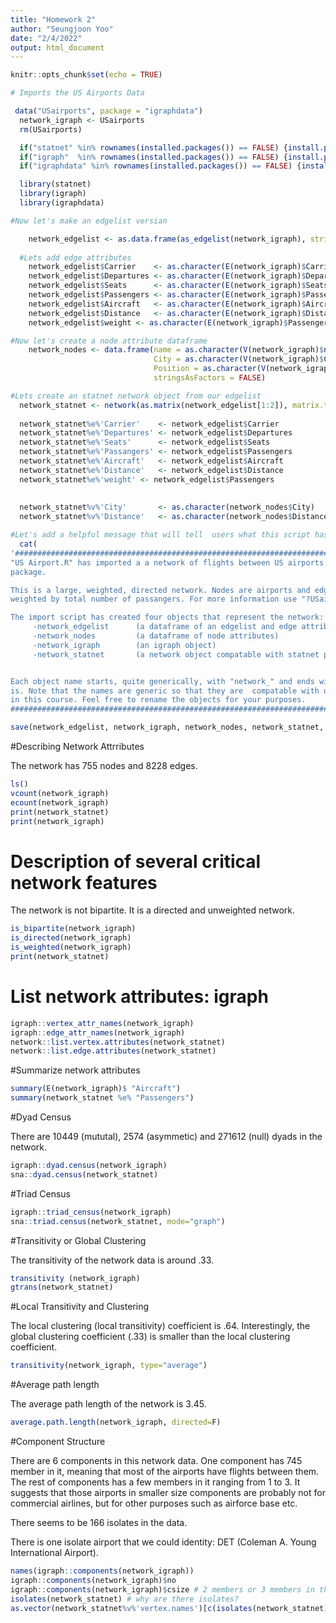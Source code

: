 ```yaml
---
title: "Homework 2"
author: "Seungjoon Yoo"
date: "2/4/2022"
output: html_document
---
```


```r
knitr::opts_chunk$set(echo = TRUE)
```
```r
# Imports the US Airports Data

 data("USairports", package = "igraphdata")
  network_igraph <- USairports
  rm(USairports)
```

```r
  if("statnet" %in% rownames(installed.packages()) == FALSE) {install.packages("statnet")}
  if("igraph"  %in% rownames(installed.packages()) == FALSE) {install.packages("igraph")}
  if("igraphdata" %in% rownames(installed.packages()) == FALSE) {install.packages("igraphdata")}

  library(statnet)
  library(igraph)
  library(igraphdata)
```

```r
#Now let's make an edgelist versian

    network_edgelist <- as.data.frame(as_edgelist(network_igraph), stringsAsFactors = FALSE)
  
  #Lets add edge attributes
    network_edgelist$Carrier    <- as.character(E(network_igraph)$Carrier)
    network_edgelist$Departures <- as.character(E(network_igraph)$Departures)
    network_edgelist$Seats      <- as.character(E(network_igraph)$Seats)
    network_edgelist$Passengers <- as.character(E(network_igraph)$Passengers)
    network_edgelist$Aircraft   <- as.character(E(network_igraph)$Aircraft)
    network_edgelist$Distance   <- as.character(E(network_igraph)$Distance)
    network_edgelist$weight <- as.character(E(network_igraph)$Passengers)
```

```r
#Now let's create a node attribute dataframe
    network_nodes <- data.frame(name = as.character(V(network_igraph)$name), 
                                City = as.character(V(network_igraph)$City),
                                Position = as.character(V(network_igraph)$Position),
                                stringsAsFactors = FALSE)
```

```r
#Lets create an statnet network object from our edgelist
  network_statnet <- network(as.matrix(network_edgelist[1:2]), matrix.type = 'edgelist', directed = TRUE)
  
  network_statnet%e%'Carrier'    <- network_edgelist$Carrier    
  network_statnet%e%'Departures' <- network_edgelist$Departures 
  network_statnet%e%'Seats'      <- network_edgelist$Seats      
  network_statnet%e%'Passangers' <- network_edgelist$Passengers 
  network_statnet%e%'Aircraft'   <- network_edgelist$Aircraft   
  network_statnet%e%'Distance'   <- network_edgelist$Distance
  network_statnet%e%'weight' <- network_edgelist$Passengers 
  
  
  network_statnet%v%'City'       <- as.character(network_nodes$City)
  network_statnet%v%'Distance'   <- as.character(network_nodes$Distance)
```  

```r
#Let's add a helpful message that will tell  users what this script has done.
  cat(
'#################################################################################################
"US Airport.R" has imported a a network of flights between US airports from the igraphdata
package.

This is a large, weighted, directed network. Nodes are airports and edges are flights. Edges are
weighted by total number of passangers. For more information use "?USairports".

The import script has created four objects that represent the network:
     -network_edgelist      (a dataframe of an edgelist and edge attributes)
     -network_nodes         (a dataframe of node attributes)
     -network_igraph        (an igraph object)
     -network_statnet       (a network object compatable with statnet packages like sna & ergm)


Each object name starts, quite generically, with "network_" and ends with the type of object it 
is. Note that the names are generic so that they are  compatable with other scripts you will use
in this course. Feel free to rename the objects for your purposes. 
################################################################################################')

save(network_edgelist, network_igraph, network_nodes, network_statnet, file="USAirports.rda")
```  
#Describing Network Attrributes

The network has 755 nodes and 8228 edges.

```r
ls()
vcount(network_igraph)
ecount(network_igraph)
print(network_statnet)
print(network_igraph)
```

# Description of several critical network features

The network is not bipartite. It is a directed and unweighted network.

```r
is_bipartite(network_igraph)
is_directed(network_igraph)
is_weighted(network_igraph)
print(network_statnet)
```

# List network attributes: igraph

```r
igraph::vertex_attr_names(network_igraph)
igraph::edge_attr_names(network_igraph)
network::list.vertex.attributes(network_statnet)
network::list.edge.attributes(network_statnet)
```

#Summarize network attributes

```r
summary(E(network_igraph)$ "Aircraft")
summary(network_statnet %e% "Passengers")
```

#Dyad Census

There are 10449 (mututal), 2574 (asymmetic) and 271612 (null) dyads in the network.

```r
igraph::dyad.census(network_igraph)
sna::dyad.census(network_statnet)
```

#Triad Census

```r
igraph::triad_census(network_igraph)
sna::triad.census(network_statnet, mode="graph")
```

#Transitivity or Global Clustering

The transitivity of the network data is around .33.

```r
transitivity (network_igraph)
gtrans(network_statnet)
```

#Local Transitivity and Clustering

The local clustering (local transitivity) coefficient is .64. 
Interestingly, the global clustering coefficient (.33) is smaller than the local clustering coefficient.

```r
transitivity(network_igraph, type="average")
```

#Average path length

The average path length of the network is 3.45.

```r
average.path.length(network_igraph, directed=F)
```

#Component Structure

There are 6 components in this network data. One component has 745 member in it, meaning that most of the airports have flights between them. The rest of components has a few members in it ranging from 1 to 3. It suggests that those airports in smaller size components are probably not for commercial airlines, but for other purposes such as airforce base etc.

There seems to be 166 isolates in the data.

There is one isolate airport that we could identity: DET (Coleman A. Young International Airport).

```r
names(igraph::components(network_igraph))
igraph::components(network_igraph)$no
igraph::components(network_igraph)$csize # 2 members or 3 members in the network 
isolates(network_statnet) # why are there isolates?
as.vector(network_statnet%v%'vertex.names')[c(isolates(network_statnet))]
```
